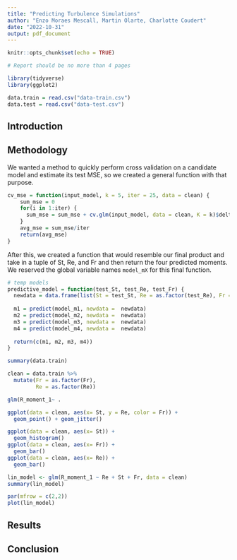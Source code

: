 ```yaml
---
title: "Predicting Turbulence Simulations"
author: "Enzo Moraes Mescall, Martin Olarte, Charlotte Coudert"
date: "2022-10-31"
output: pdf_document
---
```


```r
knitr::opts_chunk$set(echo = TRUE)

# Report should be no more than 4 pages
```


```r
library(tidyverse)
library(ggplot2)
```

```r
data.train = read.csv("data-train.csv")
data.test = read.csv("data-test.csv")
```


## Introduction


## Methodology

We wanted a method to quickly perform cross validation on a candidate model and estimate its test MSE, so we created a general function with that purpose.

```r
cv_mse = function(input_model, k = 5, iter = 25, data = clean) {
    sum_mse = 0
    for(i in 1:iter) {
      sum_mse = sum_mse + cv.glm(input_model, data = clean, K = k)$delta[1]
    }
    avg_mse = sum_mse/iter
    return(avg_mse)
}
```


After this, we created a function that would resemble our final product and take in a tuple of St, Re, and Fr and then return the four predicted moments. We reserved the global variable names `model_mX` for this final function.

```r
# temp models
predictive_model = function(test_St, test_Re, test_Fr) {
  newdata = data.frame(list(St = test_St, Re = as.factor(test_Re), Fr = as.factor(test_Fr)))
  
  m1 = predict(model_m1, newdata =  newdata)
  m2 = predict(model_m2, newdata =  newdata)
  m3 = predict(model_m3, newdata =  newdata)
  m4 = predict(model_m4, newdata =  newdata)
  
  return(c(m1, m2, m3, m4))
}
```

```r
summary(data.train)
```

```r
clean = data.train %>%
  mutate(Fr = as.factor(Fr),
         Re = as.factor(Re))
```


```r
glm(R_moment_1~ .
```

```r
ggplot(data = clean, aes(x= St, y = Re, color = Fr)) +
  geom_point() + geom_jitter()
```

```r
ggplot(data = clean, aes(x= St)) +
  geom_histogram()
ggplot(data = clean, aes(x= Fr)) +
  geom_bar()
ggplot(data = clean, aes(x= Re)) +
  geom_bar()
```


```r
lin_model <- glm(R_moment_1 ~ Re + St + Fr, data = clean)
summary(lin_model)

par(mfrow = c(2,2))
plot(lin_model)
```


## Results


## Conclusion